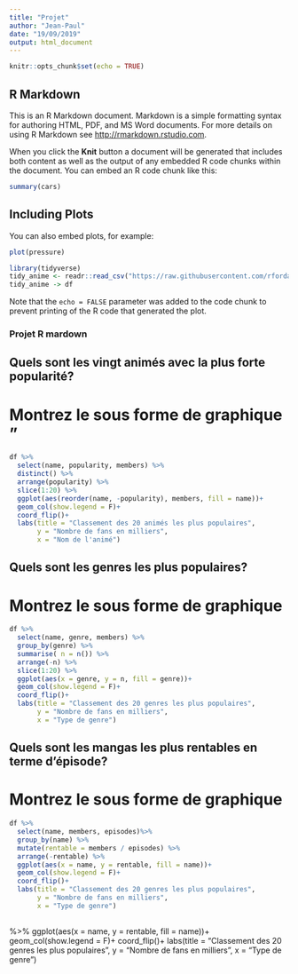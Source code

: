 ```yaml
---
title: "Projet"
author: "Jean-Paul"
date: "19/09/2019"
output: html_document
---
```


```r
knitr::opts_chunk$set(echo = TRUE)
```

## R Markdown

This is an R Markdown document. Markdown is a simple formatting syntax for authoring HTML, PDF, and MS Word documents. For more details on using R Markdown see <http://rmarkdown.rstudio.com>.

When you click the **Knit** button a document will be generated that includes both content as well as the output of any embedded R code chunks within the document. You can embed an R code chunk like this:

```r
summary(cars)
```

## Including Plots

You can also embed plots, for example:

```r
plot(pressure)
```

```r
library(tidyverse)
tidy_anime <- readr::read_csv("https://raw.githubusercontent.com/rfordatascience/tidytuesday/master/data/2019/2019-04-23/tidy_anime.csv")
tidy_anime -> df
```

Note that the `echo = FALSE` parameter was added to the code chunk to prevent printing of the R code that generated the plot.

### Projet R mardown

## Quels sont les vingt animés avec la plus forte popularité? 
# Montrez le sous forme de graphique                    "

```r
df %>%
  select(name, popularity, members) %>%
  distinct() %>%
  arrange(popularity) %>%
  slice(1:20) %>%
  ggplot(aes(reorder(name, -popularity), members, fill = name))+
  geom_col(show.legend = F)+
  coord_flip()+
  labs(title = "Classement des 20 animés les plus populaires",
       y = "Nombre de fans en milliers",
       x = "Nom de l'animé")
````

## Quels sont les genres les plus populaires?
# Montrez le sous forme de graphique

```r
df %>%
  select(name, genre, members) %>%
  group_by(genre) %>%
  summarise( n = n()) %>%
  arrange(-n) %>%
  slice(1:20) %>%
  ggplot(aes(x = genre, y = n, fill = genre))+
  geom_col(show.legend = F)+
  coord_flip()+
  labs(title = "Classement des 20 genres les plus populaires",
       y = "Nombre de fans en milliers",
       x = "Type de genre")
````

## Quels sont les mangas les plus rentables en terme d'épisode?
# Montrez le sous forme de graphique

```r
df %>%
  select(name, members, episodes)%>%
  group_by(name) %>%
  mutate(rentable = members / episodes) %>%
  arrange(-rentable) %>%
  ggplot(aes(x = name, y = rentable, fill = name))+
  geom_col(show.legend = F)+
  coord_flip()+
  labs(title = "Classement des 20 genres les plus populaires",
       y = "Nombre de fans en milliers",
       x = "Type de genre")
  
```


%>%
  ggplot(aes(x = name, y = rentable, fill = name))+
  geom_col(show.legend = F)+
  coord_flip()+
  labs(title = "Classement des 20 genres les plus populaires",
       y = "Nombre de fans en milliers",
       x = "Type de genre")

